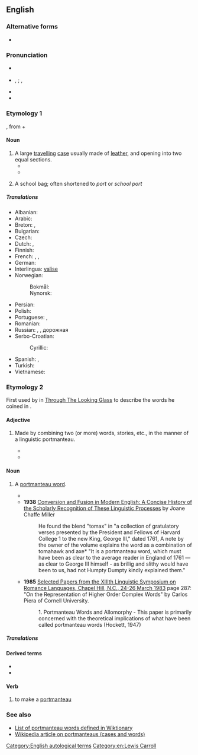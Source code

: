 ==English==
{{was wotd|2007|March|8}}
{{wikipedia}}

===Alternative forms===
* {{l|en|portmantua}} {{q|only in the sense "travelling case"}}

===Pronunciation===
* {{a|RP}} {{IPA|/pɔːtˈmæn.təʊ/|lang=en}}
* {{a|US}} {{enPR|pôrtmă'ntō}}, {{IPA|/pɔːɹtˈmæntoʊ/|lang=en}}; {{enPR|pô'rtmăntōʹ}}, {{IPA|/ˌpɔːɹtmænˈtoʊ/|lang=en}}
* {{audio|en-us-portmanteau-1.ogg|Audio 1 (US)|lang=en}}
* {{audio|en-us-portmanteau-2.ogg|Audio 2 (US)|lang=en}}

===Etymology 1===
{{der|en|fr|portemanteau||coat stand}}, from {{m|fr|porte||carry}} + {{m|fr|manteau||coat}}

====Noun====
{{en-noun|s|portmanteaux}}

# A large [[travel]]ling [[case]] usually made of [[leather]], and opening into two equal sections.
#* {{quote-book|year=1667|author=Charles Croke|title=Fortune's Uncertainty|passage=Rodolphus therefore finding such an earnest Invitation, embrac'd it with thanks, and with his Servant and '''Portmanteau''', went to Don Juan's; where they first found good Stabling for their Horses, and afterwards as good Provision for themselves.}}
#* {{quote-book|year=1859|author=Charles Dickens|title=The Haunted House|passage=He brought down with him to our haunted house a little cask of salt beef; for, he is always convinced that all salt beef not of his own pickling, is mere carrion, and invariably, when he goes to London, packs a piece in his '''portmanteau'''.}}
# {{lb|en|Australia|dated}} A school bag; often shortened to ''port'' or ''school port''

=====Translations=====
{{trans-top|case}}
* Albanian: {{t+|sq|baule|f}}
* Arabic: {{t|ar|حقيبَة سفر}}
* Breton: {{t+|br|mal|f}}, {{t|br|malizenn|f}}
* Bulgarian: {{t|bg|голям кожен куфар}}
* Czech: {{t|cs|kontaminace}}
* Dutch: {{t+|nl|koffer|f}}, {{t+|nl|valies|f}}
* Finnish: {{t+|fi|matkalaukku}}
* French: {{t+|fr|portemanteau|m}}, {{t+|fr|valise|f}}, {{t+|fr|malle|f}}
* German: {{t+|de|Koffer|m}}
* Interlingua: [[valise#Interlingua|valise]]
* Norwegian: {{t|no|koffert|m}}
*: Bokmål: {{t|no|koffert|m}}
*: Nynorsk: {{t|nn|koffert|m}}
{{trans-mid}}
* Persian: {{t+|fa|چمدان|tr=chamedan}}
* Polish: {{t+|pl|waliza|f}}
* Portuguese: {{t+|pt|maleta|f}}, {{t+|pt|valise|f}}
* Romanian: {{t+|ro|valiză|f}}
* Russian: {{t+|ru|чемода́н|m}}, {{t+|ru|бау́л|m}}, дорожная {{t+|ru|су́мка|f}}
* Serbo-Croatian:
*: Cyrillic: {{t|sh|кожни кофер|m|tr=kožni kofer|sc=Cyrl}}
* Spanish: {{t+|es|maleta|f}}, {{t|es|valija|f}}
* Turkish: {{t+|tr|bavul}}
* Vietnamese: {{t+|vi|va li}}
{{trans-bottom}}

===Etymology 2===
First used by {{w|Lewis Carroll}} in [[s:Through The Looking Glass (And What Alice Found There)|Through The Looking Glass]] to describe the words he coined in {{w|Jabberwocky}}.

====Adjective====
{{en-adj|-}}

# {{lb|en|used only before a noun|of a word, story, etc.}} Made by combining two (or more) words, stories, etc., in the manner of a linguistic portmanteau.
#* {{quote-news|author=Nicholas Lezard|title=Spooky tales by the master and friends|work=The Guardian (London)|date=December 14, 2002|page=30|passage=The overall narrator of this '''portmanteau''' story - for Dickens co-wrote it with five collaborators on his weekly periodical, ''All the Year Round'' - expresses deep, rational scepticism about the whole business of haunting.}}
#* {{quote-news|date=December 11 2002|author=Nick Bradshaw|title=One day in September|work=Time Out|page=71|passage=We're so bombarded with images, it's a struggle to preserve our imaginations.' In response, he's turned to cinema, commissioning 11 film-makers to contribute to a '''portmanteau''' film, entitled '11'09"01' and composed of short films each running 11 minutes, nine seconds and one frame.}}

====Noun====
{{en-noun|s|portmanteaux}}

# {{lb|en|linguistics}} A [[portmanteau word]].
#* {{quote-book|year=1872|author=Lewis Carroll|title=[[s:Through The Looking Glass (And What Alice Found There)|Through The Looking Glass]]|chapter=[[s:Through the Looking Glass (And What Alice Found There)/Chapter VI|Chapter VI. Humpty Dumpty]]|passage=Well, “[[slithy]]” means “[[lithe]] and [[slimy]].” “Lithe” is the same as “active”. You see it’s like a '''[[portmanteau]]'''–there are two meanings packed up into one word.}}
#* '''1938''' [https://books.google.ca/books?id=xcAUAAAAIAAJ Conversion and Fusion in Modern English: A Concise History of the Scholarly Recognition of These Linguistic Processes] by Joane Chaffe Miller
#*: He found the blend "tomax" in "a collection of gratulatory verses presented by the President and Fellows of Harvard College 1 to the new King, George III," dated 1761, A note by the owner of the volume explains the word as a combination of tomahawk and axe* "It is a portmanteau word, which must have been as clear to the average reader in England of 1761 — as clear to George III himself - as brillig and slithy would have been to us, had not Humpty Dumpty kindly explained them."
#* '''1985''' [https://books.google.ca/books?id=1JoCEI-H0DgC&pg=PA287 Selected Papers from the XIIIth Linguistic Symposium on Romance Languages, Chapel Hill, N.C., 24-26 March 1983] page 287: "On the Representation of Higher Order Complex Words" by Carlos Piera of Cornell University.
#*: 1. Portmanteau Words and Allomorphy - This paper is primarily concerned with the theoretical implications of what have been called portmanteau words (Hockett, 1947)
#: {{syn|en|blend|frankenword|portmanteau word}}

=====Translations=====
{{trans-see|portmanteau word}}

====Derived terms====
* {{l|en|portmanteau film}}
* {{l|en|portmanteau word}}

====Verb====
{{en-verb}}

# to make a [[portmanteau]]

===See also===
* [[:Category:English blends|List of portmanteau words defined in Wiktionary]]
* [[w:Portmanteau|Wikipedia article on portmanteaus (cases and words)]]

[[Category:English autological terms]]
[[Category:en:Lewis Carroll]]